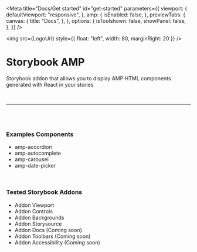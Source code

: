 

<Meta
  title="Docs/Get started"
  id="get-started"
  parameters={{
    viewport: {
      defaultViewport: "responsive",
    },
    amp: {
      isEnabled: false,
    },
    previewTabs: {
      canvas: {
        title: "Docs",
      },
    },
    options: {
      isToolshown: false,
      showPanel: false,
    },
  }}
/>

<img src={LogoUrl} style={{ float: "left", width: 80, marginRight: 20 }} />

# Storybook AMP

Storybook addon that allows you to display AMP HTML components generated with React in your stories

<br />

---

<br />
<br />

### Examples Components

<ul>
  <li>
    <LinkTo kind="Components/amp-accordion" story="base">
      amp-accordion
    </LinkTo>
  </li>
  <li>
    <LinkTo kind="Components/amp-autocomplete" story="base">
      amp-autocomplete
    </LinkTo>
  </li>
  <li>
    <LinkTo kind="Components/amp-carousel" story="base">
      amp-carousel
    </LinkTo>
  </li>
  <li>
    <LinkTo kind="Components/amp-date-picker" story="base">
      amp-date-picker
    </LinkTo>
  </li>
</ul>

<br />

### Tested Storybook Addons

<ul>
  <li>
    <LinkTo kind="Tested Addons/Viewport" story="base">
      Addon Viewport
    </LinkTo>
  </li>
  <li>
    <LinkTo kind="Tested Addons/Controls" story="base">
      Addon Controls
    </LinkTo>
  </li>
  <li>
    Addon Backgrounds
  </li>
  <li>
    Addon Storysource
  </li>
  <li>
    Addon Docs (Coming soon)
  </li>
  <li>
    Addon Toolbars (Coming soon)
  </li>
  <li>
    Addon Accessibility (Coming soon)
  </li>
</ul>
